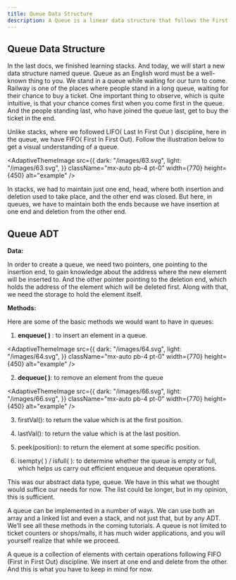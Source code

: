 ```yaml
---
title: Queue Data Structure
description: A Queue is a linear data structure that follows the First In, First Out (FIFO) principle, where elements are inserted at the rear and removed from the front.
---
```


## Queue Data Structure

In the last docs, we finished learning stacks. And today, we will start a new data structure named queue. Queue as an English word must be a well-known thing to you. We stand in a queue while waiting for our turn to come. Railway is one of the places where people stand in a long queue, waiting for their chance to buy a ticket.  One important thing to observe, which is quite intuitive, is that your chance comes first when you come first in the queue. And the people standing last, who have joined the queue last, get to buy the ticket in the end.

Unlike stacks, where we followed LIFO( Last In First Out ) discipline, here in the queue, we have FIFO( First In First Out). Follow the illustration below to get a visual understanding of a queue.

<AdaptiveThemeImage
  src={{
    dark: "/images/63.svg",
    light: "/images/63.svg",
  }}
  className="mx-auto pb-4 pt-0"
  width={770}
  height={450}
  alt="example"
/>

In stacks, we had to maintain just one end, head, where both insertion and deletion used to take place, and the other end was closed. But here, in queues, we have to maintain both the ends because we have insertion at one end and deletion from the other end.

## Queue ADT
**Data:**

In order to create a queue, we need two pointers, one pointing to the insertion end, to gain knowledge about the address where the new element will be inserted to. And the other pointer pointing to the deletion end, which holds the address of the element which will be deleted first. Along with that, we need the storage to hold the element itself.

**Methods:**

Here are some of the basic methods we would want to have in queues:

1. **enqueue( )** : to insert an element in a queue.

<AdaptiveThemeImage
  src={{
    dark: "/images/64.svg",
    light: "/images/64.svg",
  }}
  className="mx-auto pb-4 pt-0"
  width={770}
  height={450}
  alt="example"
/>

2. **dequeue( )**: to remove an element from the queue

<AdaptiveThemeImage
  src={{
    dark: "/images/66.svg",
    light: "/images/66.svg",
  }}
  className="mx-auto pb-4 pt-0"
  width={770}
  height={450}
  alt="example"
/>

3. firstVal(): to return the value which is at the first position.

4. lastVal(): to return the value which is at the last position.

5. peek(position):  to return the element at some specific position.

6. isempty( ) / isfull( ): to determine whether the queue is empty or full, which helps us carry out efficient enqueue and dequeue operations.

This was our abstract data type, queue. We have in this what we thought would suffice our needs for now. The list could be longer, but in my opinion, this is sufficient.

A queue can be implemented in a number of ways. We can use both an array and a linked list and even a stack, and not just that, but by any ADT. We’ll see all these methods in the coming tutorials. A queue is not limited to ticket counters or shops/malls, it has much wider applications, and you will yourself realize that while we proceed.

A queue is a collection of elements with certain operations following FIFO (First in First Out) discipline. We insert at one end and delete from the other. And this is what you have to keep in mind for now. 